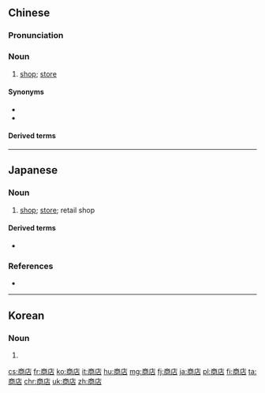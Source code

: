 ==Chinese==
{{zh-forms}}

===Pronunciation===
{{zh-pron
|m=shāngdiàn
|ma=zh-shāngdiàn.ogg
|c=soeng1 dim3
|h=pfs=sông-tiam
|md=siŏng-dáing
|mn=qz,tw,xm:siong-tiàm/zz:siang-tiàm/qz:siong-tùiⁿ
|cat=n
}}

===Noun===
{{zh-noun}}

# [[shop]]; [[store]] {{zh-mw|m:家|c:間}}

====Synonyms====
* {{zh-l|店鋪}}
* {{zh-l|鋪子}}

====Derived terms====
{{zh-der|百貨商店|便利商店|連鎖商店|商店街|商店偷竊|商店行竊|友誼商店}}

{{zh-cat|Beginning}}

----

==Japanese==
{{ja-kanjitab|しょう|てん|yomi=on}}

===Noun===
{{ja-noun|しょうてん}}

# [[shop]]; [[store]]; retail shop

====Derived terms====
* {{ja-r|商店街|しょうてんがい}}

===References===
* {{R:Shogakukan}}

----

==Korean==
{{ko-hanjatab}}

===Noun===
{{ko-noun|hangeul=상점}}

# {{hanja form of|상점|[[store]], [[shop]]}}

[[cs:商店]]
[[fr:商店]]
[[ko:商店]]
[[it:商店]]
[[hu:商店]]
[[mg:商店]]
[[fj:商店]]
[[ja:商店]]
[[pl:商店]]
[[fi:商店]]
[[ta:商店]]
[[chr:商店]]
[[uk:商店]]
[[zh:商店]]